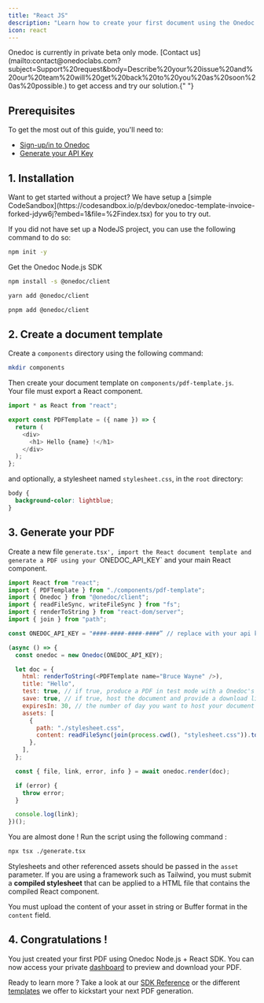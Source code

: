 ```yaml
---
title: "React JS"
description: "Learn how to create your first document using the Onedoc Node.js + React SDK."
icon: react
---
```


<Warning>
  Onedoc is currently in private beta only mode. [Contact
  us](mailto:contact@onedoclabs.com?subject=Support%20request&body=Describe%20your%20issue%20and%20our%20team%20will%20get%20back%20to%20you%20as%20soon%20as%20possible.)
  to get access and try our solution.{" "}
</Warning>

## Prerequisites

To get the most out of this guide, you'll need to:

- [Sign-up/in to Onedoc](https://app.onedoclabs.com/login)
- [Generate your API Key](https://app.onedoclabs.com/)

## 1. Installation

<Tip>
  Want to get started without a project? We have setup a [simple
  CodeSandbox](https://codesandbox.io/p/devbox/onedoc-template-invoice-forked-jdyw6j?embed=1&file=%2Findex.tsx)
  for you to try out.
</Tip>

If you did not have set up a NodeJS project, you can use the following command to do so: 

```sh npm
npm init -y
```

Get the Onedoc Node.js SDK

<CodeGroup>

```sh npm
npm install -s @onedoc/client
```

```sh yarn
yarn add @onedoc/client
```

```sh pnpm
pnpm add @onedoc/client
```

</CodeGroup>

## 2. Create a document template

Create a `components` directory using the following command:

```sh terminal
mkdir components
```

Then create your document template on `components/pdf-template.js`.<br/>Your file must export a React component.

```javascript components/pdf-template.jsx
import * as React from "react";

export const PDFTemplate = ({ name }) => {
  return (
    <div>
      <h1> Hello {name} !</h1>
    </div>
  );
};
```

and optionally, a stylesheet named `stylesheet.css`, in the `root` directory:

```css ./stylesheet.css
body {
  background-color: lightblue;
}
```

## 3. Generate your PDF

Create a new file `generate.tsx', import the React document template and generate a PDF using your `ONEDOC_API_KEY` and your main React component.

<CodeGroup>

```javascript generate.tsx
import React from "react";
import { PDFTemplate } from "./components/pdf-template";
import { Onedoc } from "@onedoc/client";
import { readFileSync, writeFileSync } from "fs";
import { renderToString } from "react-dom/server";
import { join } from "path";

const ONEDOC_API_KEY = "####-####-####-####” // replace with your api key

(async () => {
  const onedoc = new Onedoc(ONEDOC_API_KEY);

  let doc = {
    html: renderToString(<PDFTemplate name="Bruce Wayne" />),
    title: "Hello",
    test: true, // if true, produce a PDF in test mode with a Onedoc's watermark 
    save: true, // if true, host the document and provide a download link in the console and your Onedoc's dashboard
    expiresIn: 30, // the number of day you want to host your document
    assets: [
      {
        path: "./stylesheet.css",
        content: readFileSync(join(process.cwd(), "stylesheet.css")).toString(),
      },
    ],
  };

  const { file, link, error, info } = await onedoc.render(doc);

  if (error) {
    throw error;
  }

  console.log(link);
})();
```

</CodeGroup>

You are almost done ! Run the script using the following command : 

```sh terminal
npx tsx ./generate.tsx
```


Stylesheets and other referenced assets should be passed in the `asset` parameter. If you are using a framework such as Tailwind, you must submit a <b>compiled stylesheet</b> that can be applied to a HTML file that contains the compiled React component. <br/>

You must upload the content of your asset in string or Buffer format in the `content` field.

## 4. Congratulations !

You just created your first PDF using Onedoc Node.js + React SDK. You can now access your private [dashboard](https://app.onedoclabs.com/) to preview and download your PDF. <br/>

Ready to learn more ? Take a look at our [SDK Reference](/reference/nodejs) or the different [templates](/templates/intro) we offer to kickstart your next PDF generation. 

